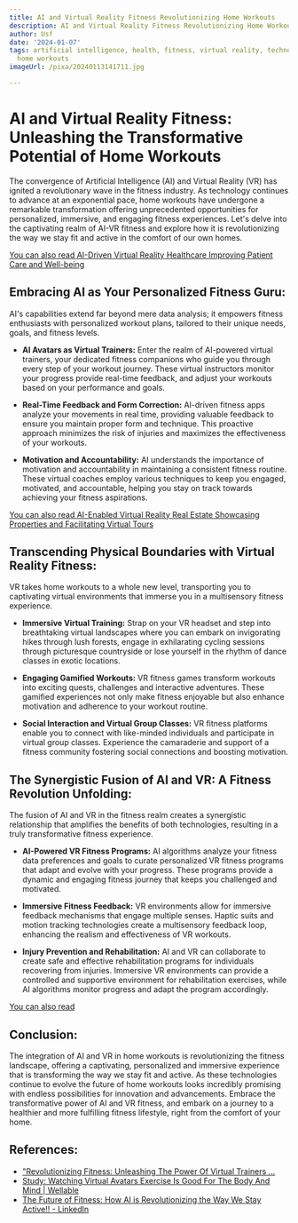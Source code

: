 ```yaml
---
title: AI and Virtual Reality Fitness Revolutionizing Home Workouts
description: AI and Virtual Reality Fitness Revolutionizing Home Workouts
author: Usf
date: '2024-01-07'
tags: artificial intelligence, health, fitness, virtual reality, technology, wellness,
  home workouts
imageUrl: /pixa/20240113141711.jpg

---
```

# AI and Virtual Reality Fitness:  Unleashing the Transformative Potential  of Home Workouts

The convergence of Artificial  Intelligence (AI) and Virtual Reality (VR) has ignited a revolutionary wave in the fitness industry. As technology continues to advance  at an exponential pace, home workouts have undergone a  remarkable transformation offering unprecedented opportunities  for personalized, immersive, and  engaging fitness experiences. Let's delve into the captivating realm of AI-VR fitness and explore how it is revolutionizing the  way we stay fit and active in the comfort of our own homes.

[You can  also  read AI-Driven Virtual Reality Healthcare Improving Patient  Care and Well-being](AI-Driven%20Virtual%20Reality%20Healthcare%20Improving%20Patient%20Care%20and%20Well-being)


## Embracing AI as  Your Personalized Fitness Guru:

AI's capabilities extend far beyond mere  data  analysis; it empowers fitness enthusiasts  with personalized workout plans, tailored to their unique needs, goals, and fitness levels.

- **AI Avatars as  Virtual Trainers:** Enter the realm of AI-powered virtual trainers, your dedicated fitness  companions  who guide you through every  step of your  workout journey. These virtual instructors monitor your progress provide real-time feedback, and adjust your  workouts based on your performance and goals.

- **Real-Time Feedback and Form Correction:** AI-driven fitness apps  analyze your movements in real time, providing valuable feedback to ensure you maintain proper form and technique. This proactive approach minimizes the  risk of injuries and  maximizes the effectiveness  of your workouts.

- **Motivation and Accountability:**  AI understands the importance of motivation and accountability in maintaining a  consistent fitness routine. These virtual coaches  employ various techniques to  keep you engaged, motivated, and accountable, helping you stay on track towards achieving your fitness aspirations.

[You can also read AI-Enabled Virtual Reality Real Estate Showcasing Properties  and Facilitating Virtual Tours](AI-Enabled%20Virtual%20Reality%20Real%20Estate%20Showcasing%20Properties%20and%20Facilitating%20Virtual%20Tours)


## Transcending Physical Boundaries with Virtual Reality Fitness:

VR takes home workouts to a whole new  level, transporting you to captivating  virtual environments that  immerse you in  a multisensory  fitness experience.

- **Immersive Virtual Training:** Strap on  your VR  headset  and step into breathtaking virtual landscapes where you can embark on invigorating hikes through lush forests, engage in exhilarating cycling sessions through picturesque countryside or lose yourself  in the rhythm of dance  classes in exotic locations.

- **Engaging Gamified Workouts:** VR fitness games transform workouts into exciting quests, challenges and interactive adventures. These gamified  experiences not only make fitness  enjoyable but also enhance motivation and adherence  to  your workout routine.

- **Social Interaction and Virtual Group Classes:** VR fitness  platforms enable you to connect with like-minded individuals  and participate in virtual group classes. Experience the camaraderie and support of a fitness community fostering social connections and boosting motivation.

##  The Synergistic Fusion of AI and VR: A Fitness Revolution Unfolding:

The  fusion of  AI and VR in the fitness realm creates a synergistic relationship that amplifies the benefits of both technologies, resulting in a truly transformative fitness experience.

- **AI-Powered VR Fitness Programs:** AI  algorithms analyze your fitness data preferences and goals to  curate personalized VR fitness programs that  adapt  and evolve with your progress. These  programs  provide a dynamic and engaging fitness journey that  keeps you challenged and motivated.

- **Immersive Fitness Feedback:** VR environments allow for immersive feedback mechanisms that engage multiple senses. Haptic suits and motion tracking technologies  create a multisensory feedback loop, enhancing the realism and effectiveness of VR workouts.

- **Injury Prevention and Rehabilitation:** AI and  VR can collaborate to create  safe and effective rehabilitation programs  for individuals  recovering from injuries. Immersive VR environments can provide a controlled  and supportive environment for rehabilitation exercises, while AI algorithms monitor  progress and adapt the program accordingly.

[You can also read ]()


## Conclusion:

The integration of AI and VR in home workouts is revolutionizing the fitness landscape, offering a captivating, personalized and immersive experience that is transforming the way we stay fit and active. As these technologies continue to evolve the future of home workouts looks incredibly promising with endless possibilities for  innovation and advancements. Embrace the transformative power of AI and VR fitness, and embark on a  journey to a healthier and more fulfilling fitness lifestyle, right from the comfort of your home.

## References:
- ["Revolutionizing Fitness: Unleashing The Power Of Virtual Trainers ...](https://www.desks.ai/ai-blog/%22revolutionizing-fitness:-unleashing-the-power-of-virtual-trainers-with-ai-avatars%22+64b7d018cf9c33d2d028e3e1/)
- [Study: Watching Virtual Avatars Exercise Is Good For The Body And Mind | Wellable](https://www.wellable.co/blog/watching-virtual-avatars-exercise-good-for-body-and-mind/)
- [The Future of Fitness: How AI is Revolutionizing the Way We Stay Active!! - LinkedIn](https://www.linkedin.com/pulse/future-fitness-how-ai-revolutionizing-way-we-stay-active-raja-h)
